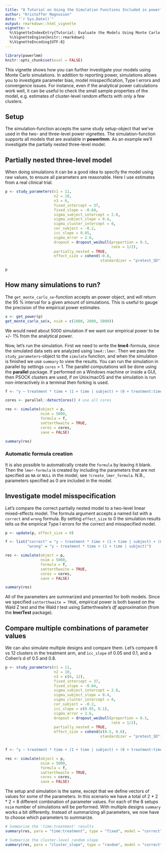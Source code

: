 ```yaml
---
title: "A Tutorial on Using the Simulation Functions Included in powerlmm"
author: "Kristoffer Magnusson"
date: "`r Sys.Date()`"
output: rmarkdown::html_vignette
vignette: >
  %\VignetteIndexEntry{Tutorial: Evaluate the Models Using Monte Carlo Simulations}
  %\VignetteEngine{knitr::rmarkdown}
  %\VignetteEncoding{UTF-8}
---
```

```r
library(powerlmm)
knitr::opts_chunk$set(eval = FALSE)
```

This vignette shows how you can further investigate your models using Monte Carlo simulations. In addition to reporting power, simulations allows you to investigate parameter bias, model misspecification, Type I errors and convergence issues. For instance, even if the analytical power calculations work well, it can be useful to check the small sample properties of the model, e.g. estimates of cluster-level random effects with only a few clusters. 

## Setup
The simulation-function accepts the same study setup-object that we've used in the two- and three-level power vignettes. The simulation-function supports all models that are available in **powerlmm**. As an example we'll investigate the partially nested three-level model.

## Partially nested three-level model
When doing simulations it can be a good idea to specify the model using raw values, to ensure all parameters are reasonable. Here I use estimates from a real clinical trial. 
```r
p <- study_parameters(n1 = 11,
                      n2 = 10,
                      n3 = 6,
                      fixed_intercept = 37,
                      fixed_slope = -0.64,
                      sigma_subject_intercept = 2.8,
                      sigma_subject_slope = 0.4,
                      sigma_cluster_intercept = 0,
                      cor_subject = -0.2,
                      icc_slope = 0.05,
                      sigma_error = 2.6,
                      dropout = dropout_weibull(proportion = 0.3, 
                                                rate = 1/2),
                      partially_nested = TRUE,
                      effect_size = cohend(-0.8, 
                                           standardizer = "pretest_SD"))

p
```

## How many simulations to run?
The `get_monte_carlo_se`-function accepts an power object, and will return the 95 % interval for a given amount of simulations. This is useful to gauge the precision of the empirical power estimates.  
```r
x <- get_power(p)
get_monte_carlo_se(x, nsim = c(1000, 2000, 5000))
```
We would need about 5000 simulation if we want our empirical power to be +/- 1% from the analytical power. 

Now, let's run the simulation. First we need to write the **lme4**-formula, since the simulated data sets are analyzed using `lme4::lmer`. Then we pass the `study_parameters`-object to the `simulate` function, and when the simulation is finished we use `summary` to view the results. You can run the simulation in parallel by settings `cores` > 1. The parallel computations will be done using the **parallel** package. If performed on a Windows machine *or* inside a GUI, then PSOCK clusters are used, if on Unix/macOS and the simulation is run non-interactively in a terminal then forking is used. 

```r
f <- "y ~ treatment * time + (1 + time | subject) + (0 + treatment:time | cluster)"

cores <- parallel::detectCores() # use all cores

res <- simulate(object = p,
                nsim = 5000,
                formula = f,
                satterthwaite = TRUE,
                cores = cores,
                save = FALSE)

summary(res)
```

### Automatic formula creation
It is also possible to automatically create the `formula` by leaving it blank. Then the `lmer-formula` is created by including the parameters that are not specified as `NA` or `NULL` in the model, see `?create_lmer_formula`. N.B., parameters specified as 0 are included in the model.

## Investigate model misspecification
Let's compare the correct partially nested model to a two-level linear mixed-effects model. The formula argument accepts a named list with a `correct` and `wrong` formula. By setting `effect_size` to 0 the simulation results tells us the empirical Type I errors for the correct and misspecified model.

```r
p <- update(p, effect_size = 0)

f <- list("correct" = "y ~ treatment * time + (1 + time | subject) + (0 + treatment:time | cluster)",
          "wrong" = "y ~ treatment * time + (1 + time | subject)")

res <- simulate(object = p,
                nsim = 5000,
                formula = f,
                satterthwaite = TRUE,
                cores = cores,
                save = FALSE)

summary(res)
```


All of the parameters are summarized and presented for both models. Since we specified `satterthwaite = TRUE`, empirical power is both based on the Wald Z test and the Wald *t* test using Satterthwaite's *df* approximation (from the **lmerTest** package).

## Compare multiple combinations of parameter values
We can also simulate multiple designs and compare them. Let's compare 6 vs 12 clusters in the treatment arm, and `ìcc_slope` of 0.05 and 0.1, and a Cohen's d of 0.5 and 0.8. 

```r
p <- study_parameters(n1 = 11,
                      n2 = 10,
                      n3 = c(6, 12),
                      fixed_intercept = 37,
                      fixed_slope = -0.64,
                      sigma_subject_intercept = 2.8,
                      sigma_subject_slope = 0.4,
                      sigma_cluster_intercept = 0,
                      cor_subject = -0.2,
                      icc_slope = c(0.05, 0.1),
                      sigma_error = 2.6,
                      dropout = dropout_weibull(proportion = 0.3, 
                                                rate = 1/2),
                      partially_nested = TRUE,
                      effect_size = cohend(c(0.5, 0.8), 
                                           standardizer = "pretest_SD"))


f <- "y ~ treatment * time + (1 + time | subject) + (0 + treatment:time | cluster)"

res <- simulate(object = p,
                nsim = 5000,
                formula = f,
                satterthwaite = TRUE,
                cores = cores,
                save = FALSE)
```

The setup and simulation is the same, except that we define vectors of values for some of the parameters. In this scenario we have a total of 2 * 2 * 2 = 8 different combination of parameter values. For each of the 8 setups `nsim` number of simulations will be performed. With multiple designs `summary` works a bit differently. Instead of summarizing all parameters, we now have to choose which parameters to summarize.

```r
# Summarize the 'time:treatment' results 
summary(res, para = "time:treatment", type = "fixed", model = "correct")

# Summarize the cluster-level random slope 
summary(res, para = "cluster_slope", type = "random", model = "correct")

```




